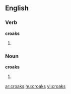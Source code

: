 ==English==
===Verb===
'''croaks'''
# {{third-person singular of|[[croak]]}}


===Noun===
'''croaks'''
# {{plural of|[[croak]]}}

[[ar:croaks]]
[[hu:croaks]]
[[vi:croaks]]